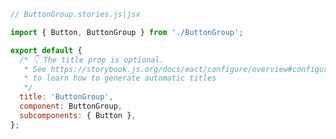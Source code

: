 ```js
// ButtonGroup.stories.js|jsx

import { Button, ButtonGroup } from './ButtonGroup';

export default {
  /* 👇 The title prop is optional.
   * See https://storybook.js.org/docs/eact/configure/overview#configure-story-loading
   * to learn how to generate automatic titles
   */
  title: 'ButtonGroup',
  component: ButtonGroup,
  subcomponents: { Button },
};
```
